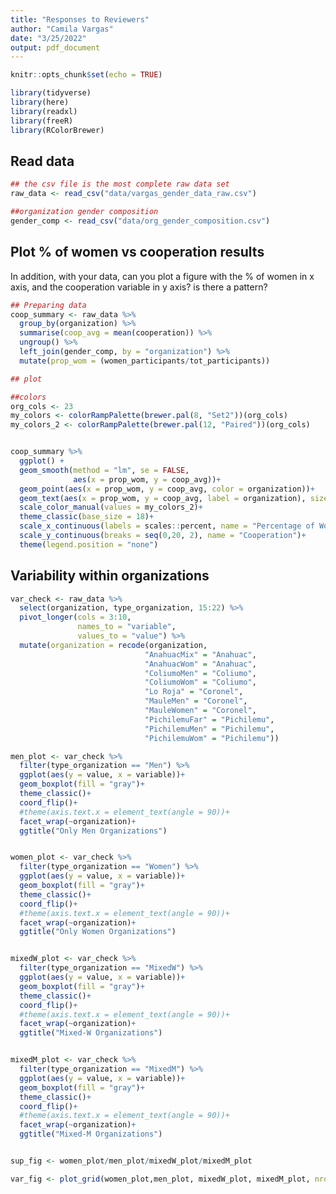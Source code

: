 ```yaml
---
title: "Responses to Reviewers"
author: "Camila Vargas"
date: "3/25/2022"
output: pdf_document
---
```


```r
knitr::opts_chunk$set(echo = TRUE)

library(tidyverse)
library(here)
library(readxl) 
library(freeR)
library(RColorBrewer)
```

## Read data
```r

## the csv file is the most complete raw data set
raw_data <- read_csv("data/vargas_gender_data_raw.csv")

##organization gender composition
gender_comp <- read_csv("data/org_gender_composition.csv")
```

## Plot % of women vs cooperation results
In addition, with your data, can you plot a figure with the % of women in x axis, and the cooperation variable in y axis? is there a pattern?

```r
## Preparing data
coop_summary <- raw_data %>% 
  group_by(organization) %>% 
  summarise(coop_avg = mean(cooperation)) %>% 
  ungroup() %>% 
  left_join(gender_comp, by = "organization") %>% 
  mutate(prop_wom = (women_participants/tot_participants))

## plot

##colors
org_cols <- 23
my_colors <- colorRampPalette(brewer.pal(8, "Set2"))(org_cols)
my_colors_2 <- colorRampPalette(brewer.pal(12, "Paired"))(org_cols)


coop_summary %>% 
  ggplot() +
  geom_smooth(method = "lm", se = FALSE,
              aes(x = prop_wom, y = coop_avg))+
  geom_point(aes(x = prop_wom, y = coop_avg, color = organization))+
  geom_text(aes(x = prop_wom, y = coop_avg, label = organization), size = 3, check_overlap = T)+
  scale_color_manual(values = my_colors_2)+
  theme_classic(base_size = 18)+
  scale_x_continuous(labels = scales::percent, name = "Percentage of Women")+
  scale_y_continuous(breaks = seq(0,20, 2), name = "Cooperation")+
  theme(legend.position = "none")

```


## Variability within organizations

```r
var_check <- raw_data %>% 
  select(organization, type_organization, 15:22) %>% 
  pivot_longer(cols = 3:10,
               names_to = "variable",
               values_to = "value") %>% 
  mutate(organization = recode(organization,
                              "AnahuacMix" = "Anahuac",
                              "AnahuacWom" = "Anahuac",
                              "ColiumoMen" = "Coliumo",
                              "ColiumoWom" = "Coliumo",
                              "Lo Roja" = "Coronel",
                              "MauleMen" = "Coronel",
                              "MauleWomen" = "Coronel",
                              "PichilemuFar" = "Pichilemu",
                              "PichilemuMen" = "Pichilemu",
                              "PichilemuWom" = "Pichilemu"))

men_plot <- var_check %>% 
  filter(type_organization == "Men") %>% 
  ggplot(aes(y = value, x = variable))+
  geom_boxplot(fill = "gray")+
  theme_classic()+
  coord_flip()+
  #theme(axis.text.x = element_text(angle = 90))+
  facet_wrap(~organization)+
  ggtitle("Only Men Organizations")


women_plot <- var_check %>% 
  filter(type_organization == "Women") %>% 
  ggplot(aes(y = value, x = variable))+
  geom_boxplot(fill = "gray")+
  theme_classic()+
  coord_flip()+
  #theme(axis.text.x = element_text(angle = 90))+
  facet_wrap(~organization)+
  ggtitle("Only Women Organizations")


mixedW_plot <- var_check %>% 
  filter(type_organization == "MixedW") %>% 
  ggplot(aes(y = value, x = variable))+
  geom_boxplot(fill = "gray")+
  theme_classic()+
  coord_flip()+
  #theme(axis.text.x = element_text(angle = 90))+
  facet_wrap(~organization)+
  ggtitle("Mixed-W Organizations")


mixedM_plot <- var_check %>% 
  filter(type_organization == "MixedM") %>% 
  ggplot(aes(y = value, x = variable))+
  geom_boxplot(fill = "gray")+
  theme_classic()+
  coord_flip()+
  #theme(axis.text.x = element_text(angle = 90))+
  facet_wrap(~organization)+
  ggtitle("Mixed-M Organizations")


sup_fig <- women_plot/men_plot/mixedW_plot/mixedM_plot

var_fig <- plot_grid(women_plot,men_plot, mixedW_plot, mixedM_plot, nrow = 4, align = "v", rel_widths = c(1, -0.1, 1))

```








